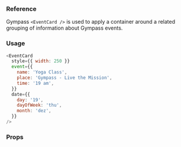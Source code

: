 ### Reference

Gympass `<EventCard />` is used to apply a container around a related
grouping of information about Gympass events.

### Usage

```javascript reactLive=true center=true
<EventCard
  style={{ width: 250 }}
  event={{
    name: 'Yoga Class',
    place: 'Gympass - Live the Mission',
    time: '19 am',
  }}
  date={{
    day: '19',
    dayOfWeek: 'thu',
    month: 'dez',
  }}
/>
```

### Props

<PropsTable component="EventCard" platform="web" />
